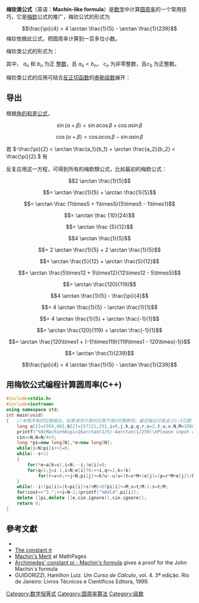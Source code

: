 '''梅钦类公式'''（英语：'''Machin-like formula'''）是[[数学|数学]]中计算[[圆周率|圆周率]]的一个常用技巧，它是[[約翰·梅欽|梅欽]]公式的推广，梅钦公式的形式为
:<math>\frac{\pi}{4} = 4 \arctan \frac{1}{5} - \arctan \frac{1}{239}</math>
梅钦依据此公式，把圆周率计算到一百多位小数。


梅钦类公式的形式为：
{{NumBlk|:|<math>c_0 \frac{\pi}{4} = \sum_{n=1}^N c_n \arctan \frac{a_n}{b_n}</math>|{{EquationRef|1}}}}

其中， <math>a_n</math> 和 <math>b_n</math> 为正 [[整数|整数]]，且 <math>a_n < b_n</math>， <math>c_n</math> 为非零整数，且<math>c_0</math> 为正整数。

梅钦类公式的应用可结合[[反正切|反正切函数]]的[[泰勒级数|泰勒级数]]展开：

{{NumBlk|:|<math>\arctan x = \sum^{\infin}_{n=0} \frac{(-1)^n}{2n+1} x^{2n+1} = x - \frac{x^3}{3} + \frac{x^5}{5} - \frac{x^7}{7} + ...</math>|{{EquationRef|4}}}}
==导出==
根据[[三角恒等式#角的和差恒等式|角的和差公式]]，

:<math>\sin(\alpha + \beta) = \sin \alpha \cos \beta + \cos \alpha \sin \beta</math>
:<math>\cos(\alpha + \beta) = \cos \alpha \cos \beta - \sin \alpha \sin \beta</math>

若
<math> -\frac{\pi}{2} < \arctan \frac{a_1}{b_1} + \arctan \frac{a_2}{b_2} < \frac{\pi}{2}.</math>
有
{{NumBlk|:|<math>\arctan \frac{a_1}{b_1} + \arctan \frac{a_2}{b_2} = \arctan\frac{a_1 b_2 + a_2 b_1}{b_1 b_2 - a_1 a_2},</math>|{{EquationRef|2}}}}

反复应用这一方程，可得到所有的梅欽類公式，比如最初的梅欽公式：

:<math>2 \arctan \frac{1}{5}</math>

::<math>= \arctan \frac{1}{5} + \arctan \frac{1}{5}</math>

::<math>= \arctan \frac {1\times5 + 1\times5}{5\times5 - 1\times1}</math>

::<math>= \arctan \frac {10}{24}</math>

::<math>= \arctan \frac {5}{12}</math>

:<math>4 \arctan \frac{1}{5}</math>

::<math>= 2 \arctan \frac{1}{5} + 2 \arctan \frac{1}{5}</math>

::<math>= \arctan \frac{5}{12} + \arctan \frac{5}{12}</math>

::<math>= \arctan \frac{5\times12 + 5\times12}{12\times12 - 5\times5}</math>

::<math>= \arctan \frac{120}{119}</math>

:<math>4 \arctan \frac{1}{5} - \frac{\pi}{4}</math>

::<math>= 4 \arctan \frac{1}{5} - \arctan \frac{1}{1}</math>

::<math>= 4 \arctan \frac{1}{5} + \arctan \frac{-1}{1}</math>

::<math>= \arctan \frac{120}{119} + \arctan \frac{-1}{1}</math>

::<math>= \arctan \frac{120\times1 + (-1)\times119}{119\times1 - 120\times(-1)}</math>

::<math>= \arctan \frac{1}{239}</math>

:<math>\frac{\pi}{4} = 4 \arctan \frac{1}{5} - \arctan \frac{1}{239}</math>
<!--
An insightful way to visualize equation {{EquationNote|2}} is to picture what happens when two complex numbers are multiplied together:

:<math>(b_1 + a_1 i)*(b_2 + a_2 i)</math>
::<math>=b_1 b_2 + a_2 b_1 i + a_1 b_2 i - a_1 a_2</math>
{{NumBlk|::|<math>=(b_1 b_2 - a_1 a_2) + (a_1 b_2 + a_2 b_1) *  i</math>|{{EquationRef|3}}}}

The angle associated with a complex number <math>(b_n + a_n i)</math> is given by:

:<math>\arctan \frac {a_n}{b_n}</math>

Thus, in equation {{EquationNote|3}}, the angle associated with the product is:

:<math>\arctan \frac{a_1 b_2 + a_2 b_1}{b_1 b_2 - a_1 a_2}</math>

Note that this is the same expression as occurs in equation {{EquationNote|2}}.  Thus equation {{EquationNote|2}} can be interpreted as saying that the act of multiplying two complex numbers is equivalent to adding their associated angles (see [[Complex_number#Multiplication.2C_division_and_exponentiation_in_polar_form|multiplication of complex numbers]]).

The expression:

:<math>c_n \arctan \frac{a_n}{b_n}</math>

is the angle associated with:

:<math>(b_n + a_n i)^{c_n}</math>

Equation {{EquationNote|1}} can be re-written as:

:<math>k * (1 + i)^{c_0} = \prod_{n=1}^N (b_n + a_n i)^{c_n}</math>

Where <math>k</math> is an arbitrary constant that accounts for the difference in magnitude between the vectors on the two sides of the equation.  The magnitudes can be ignored, only the angles are significant.
 -->

==用梅钦公式编程计算圆周率(C++)==
<syntaxhighlight lang="C++">
#include<stdio.h>
#include<iostream>
using namespace std;
int main(void)
{   //本程序每四位数输出，如果请求计算的位数不是4的整数倍，最后输出可能会少1~3位数
	long a[2]={956,80},b[2]={57121,25},i=0,j,k,p,q,r,s=2,t,u,v,N,M=10000;
	printf("%9cMachin%6cpi=16arctan(1/5)-4arctan(1/239)\nPlease input a number.\n",32,32);
	cin>>N,N=N/4+3;
	long *pi=new long[N],*e=new long[N];
	while(i<N)pi[i++]=0;
	while(--s+1)
	{
		for(*e=a[k=s],i=N;--i;)e[i]=0;
		for(q=1;j=i-1,i<N;e[i]?0:++i,q+=2,k=!k)
			for(r=v=0;++j<N;pi[j]+=k?u:-u)u=(t=v*M+(e[j]=(p=r*M+e[j])/b[s]))/q,r=p%b[s],v=t%q;
	}
	while(--i)(pi[i]=(t=pi[i]+s)%M)<0?pi[i]+=M,s=t/M-1:s=t/M;
	for(cout<<"3.";++i<N-2;)printf("%04ld",pi[i]);
	delete []pi,delete []e,cin.ignore(),cin.ignore();
	return 0;
}
</syntaxhighlight>

== 參考文獻 ==
* {{MathWorld|urlname=Machin-LikeFormulas|title=Machin-like formulas}}
* [http://numbers.computation.free.fr/Constants/Pi/piclassic.html The constant π] {{Wayback|url=http://numbers.computation.free.fr/Constants/Pi/piclassic.html |date=20120204044407 }}
* [http://www.mathpages.com/home/kmath373.htm Machin's Merit] {{Wayback|url=http://www.mathpages.com/home/kmath373.htm |date=20101127043601 }} at MathPages
* [https://web.archive.org/web/20120119034334/http://milan.milanovic.org/math/english/pi/machin.html Archimedes' constant pi - Machin's formula] gives a proof for the John Machin`s formula
* GUIDORIZZI, Hamilton Luiz. ''Um Curso de Cálculo'', vol. 4. 3ª edição. Rio de Janeiro: Livros Técnicos e Científicos Editora, 1999.

[[Category:数学恒等式|Category:数学恒等式]]
[[Category:圆周率算法|Category:圆周率算法]]
[[Category:级数|Category:级数]]